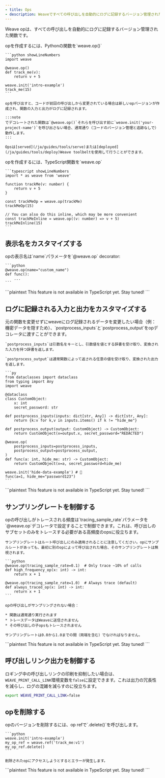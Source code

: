 ```yaml
---
- title: Ops
- description: Weaveですべての呼び出しを自動的にログに記録するバージョン管理された関数
---
```


Weave opは、すべての呼び出しを自動的にログに記録するバージョン管理された関数です。

<Tabs>
  <Tab title="Python">
    opを作成するには、Pythonの関数を`weave.op()`

    ```python showLineNumbers
    import weave

    @weave.op()
    def track_me(v):
        return v + 5

    weave.init('intro-example')
    track_me(15)
    ```

    opを呼び出すと、コードが前回の呼び出しから変更されている場合は新しいopバージョンが作成され、関数の入力と出力がログに記録されます。

    :::note
    でデコレートされた関数は`@weave.op()`それらを呼び出す前に`weave.init('your-project-name')`を呼び出さない場合、通常通り（コードのバージョン管理と追跡なしで）動作します。
    :::

    Opsは[served](/ja/guides/tools/serve)または[deployed](/ja/guides/tools/deploy)Weave toolbeltを使用して行うことができます。
  </Tab>

  <Tab title="TypeScript">
    opを作成するには、TypeScript関数を`weave.op`

    ```typescript showLineNumbers
    import * as weave from 'weave'

    function trackMe(v: number) {
        return v + 5
    }

    const trackMeOp = weave.op(trackMe)
    trackMeOp(15)

    // You can also do this inline, which may be more convenient
    const trackMeInline = weave.op((v: number) => v + 5)
    trackMeInline(15)
    ```
  </Tab>
</Tabs>

## 表示名をカスタマイズする

<Tabs>
  <Tab title="Python">
    opの表示名は`name`パラメータを`@weave.op` decorator:

    ```python
    @weave.op(name="custom_name")
    def func():
        ...
    ```
  </Tab>

  <Tab title="TypeScript">
    ```plaintext
    This feature is not available in TypeScript yet.  Stay tuned!
    ```
  </Tab>
</Tabs>

## ログに記録される入力と出力をカスタマイズする

<Tabs>
  <Tab title="Python">
    元の関数を変更せずにweaveにログ記録されるデータを変更したい場合（例：機密データを隠すため）、`postprocess_inputs`と`postprocess_output`をopデコレータに渡すことができます。

    `postprocess_inputs`は引数名をキーとし、引数値を値とする辞書を受け取り、変換された入力を持つ辞書を返します。

    `postprocess_output`は通常関数によって返される任意の値を受け取り、変換された出力を返します。

    ```py
    from dataclasses import dataclass
    from typing import Any
    import weave

    @dataclass
    class CustomObject:
        x: int
        secret_password: str

    def postprocess_inputs(inputs: dict[str, Any]) -> dict[str, Any]:
        return {k:v for k,v in inputs.items() if k != "hide_me"}

    def postprocess_output(output: CustomObject) -> CustomObject:
        return CustomObject(x=output.x, secret_password="REDACTED")

    @weave.op(
        postprocess_inputs=postprocess_inputs,
        postprocess_output=postprocess_output,
    )
    def func(a: int, hide_me: str) -> CustomObject:
        return CustomObject(x=a, secret_password=hide_me)

    weave.init('hide-data-example') # 🐝
    func(a=1, hide_me="password123")
    ```
  </Tab>

  <Tab title="TypeScript">
    ```plaintext
    This feature is not available in TypeScript yet.  Stay tuned!
    ```
  </Tab>
</Tabs>

## サンプリングレートを制御する

<Tabs>
  <Tab title="Python">
    opの呼び出しがトレースされる頻度は`tracing_sample_rate`パラメータを`@weave.op`デコレータで設定することで制御できます。これは、呼び出しのサブセットのみをトレースする必要がある高頻度のopsに役立ちます。

    サンプリングレートはルート呼び出しにのみ適用されることに注意してください。opにサンプルレートがあっても、最初に別のopによって呼び出された場合、そのサンプリングレートは無視されます。

    ```python
    @weave.op(tracing_sample_rate=0.1)  # Only trace ~10% of calls
    def high_frequency_op(x: int) -> int:
        return x + 1

    @weave.op(tracing_sample_rate=1.0)  # Always trace (default)
    def always_traced_op(x: int) -> int:
        return x + 1
    ```

    opの呼び出しがサンプリングされない場合：

    * 関数は通常通り実行されます
    * トレースデータはWeaveに送信されません
    * その呼び出しの子opsもトレースされません

    サンプリングレートは0.0から1.0までの間（両端を含む）でなければなりません。
  </Tab>

  <Tab title="TypeScript">
    ```plaintext
    This feature is not available in TypeScript yet. Stay tuned!
    ```
  </Tab>
</Tabs>

## 呼び出しリンク出力を制御する

ロギング中の呼び出しリンクの印刷を抑制したい場合は、`WEAVE_PRINT_CALL_LINK`環境変数を`false`に設定できます。これは出力の冗長性を減らし、ログの混雑を減らすのに役立ちます。

```bash
export WEAVE_PRINT_CALL_LINK=false
```

## opを削除する

<Tabs>
  <Tab title="Python">
    opのバージョンを削除するには、op refで`.delete()`を呼び出します。

    ```python
    weave.init('intro-example')
    my_op_ref = weave.ref('track_me:v1')
    my_op_ref.delete()
    ```

    削除されたopにアクセスしようとするとエラーが発生します。
  </Tab>

  <Tab title="TypeScript">
    ```plaintext
    This feature is not available in TypeScript yet.  Stay tuned!
    ```
  </Tab>
</Tabs>

